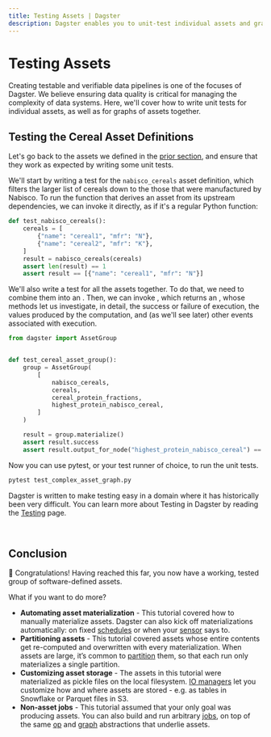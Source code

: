 ```yaml
---
title: Testing Assets | Dagster
description: Dagster enables you to unit-test individual assets and graphs of assets
---
```


# Testing Assets

Creating testable and verifiable data pipelines is one of the focuses of Dagster. We believe ensuring data quality is critical for managing the complexity of data systems. Here, we'll cover how to write unit tests for individual assets, as well as for graphs of assets together.

## Testing the Cereal Asset Definitions

Let's go back to the assets we defined in the [prior section](/tutorial/assets/asset-graph#a-more-complex-asset-graph), and ensure that they work as expected by writing some unit tests.

We'll start by writing a test for the `nabisco_cereals` asset definition, which filters the larger list of cereals down to the those that were manufactured by Nabisco. To run the function that derives an asset from its upstream dependencies, we can invoke it directly, as if it's a regular Python function:

```python file=/guides/dagster/asset_tutorial/complex_asset_graph_tests.py startafter=start_asset_test endbefore=end_asset_test
def test_nabisco_cereals():
    cereals = [
        {"name": "cereal1", "mfr": "N"},
        {"name": "cereal2", "mfr": "K"},
    ]
    result = nabisco_cereals(cereals)
    assert len(result) == 1
    assert result == [{"name": "cereal1", "mfr": "N"}]
```

We'll also write a test for all the assets together. To do that, we need to combine them into an <PyObject object="AssetGroup" />. Then, we can invoke <PyObject object="AssetGroup" method="materialize_in_process" />, which returns an <PyObject module="dagster" object="ExecuteInProcessResult" />, whose methods let us investigate, in detail, the success or failure of execution, the values produced by the computation, and (as we'll see later) other events associated with execution.

```python file=/guides/dagster/asset_tutorial/complex_asset_graph_tests.py startafter=start_asset_group_test endbefore=end_asset_group_test
from dagster import AssetGroup


def test_cereal_asset_group():
    group = AssetGroup(
        [
            nabisco_cereals,
            cereals,
            cereal_protein_fractions,
            highest_protein_nabisco_cereal,
        ]
    )

    result = group.materialize()
    assert result.success
    assert result.output_for_node("highest_protein_nabisco_cereal") == "100% Bran"
```

Now you can use pytest, or your test runner of choice, to run the unit tests.

```bash
pytest test_complex_asset_graph.py
```

Dagster is written to make testing easy in a domain where it has historically been very difficult. You can learn more about Testing in Dagster by reading the [Testing](/concepts/testing) page.

<br />

## Conclusion

🎉 Congratulations! Having reached this far, you now have a working, tested group of software-defined assets.

What if you want to do more?

- **Automating asset materialization** - This tutorial covered how to manually materialize assets. Dagster can also kick off materializations automatically: on fixed [schedules](/concepts/partitions-schedules-sensors/schedules) or when your [sensor](/concepts/partitions-schedules-sensors/sensors) says to.
- **Partitioning assets** - This tutorial covered assets whose entire contents get re-computed and overwritten with every materialization. When assets are large, it’s common to [partition](/concepts/partitions-schedules-sensors/partitions) them, so that each run only materializes a single partition.
- **Customizing asset storage** - The assets in this tutorial were materialized as pickle files on the local filesystem. [IO managers](/concepts/io-management/io-managers) let you customize how and where assets are stored - e.g. as tables in Snowflake or Parquet files in S3.
- **Non-asset jobs** - This tutorial assumed that your only goal was producing assets. You can also build and run arbitrary [jobs](/concepts/ops-jobs-graphs/jobs-graphs), on top of the same [op](/concepts/ops-jobs-graphs/ops) and [graph](/concepts/ops-jobs-graphs/jobs-graphs) abstractions that underlie assets.

<br />
